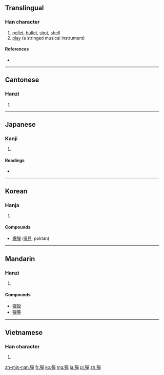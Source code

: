 {{also|弹|弾}}
==Translingual==

===Han character===
{{Han char|rn=57|rad=弓|as=12|sn=15|four=1625<sub>6</sub>|canj=弓口口十 (NRRJ)}}

# [[pellet]], [[bullet]], [[shot]], [[shell]]
# [[play]] (a stringed musical instrument)<!--needs to be checked-->

====References====
* {{Han ref|kx=0360.450|dkj=09865|dj=0678.330|hdz=21002.080|uh=5F48|ud=24392|bh=BC75|bd=48245}}

----

==Cantonese==

===Hanzi===
{{yue-hanzi|jyut=|y=daan6, taan4|sim=弹}}

# {{defn|lang=yue|sort=弓12}}

----

==Japanese==

===Kanji===
{{ja-kanji|grade=|rs=弓12}}

# {{defn|lang=ja|sort=弓12}}

====Readings====
* {{ja-readings|on=[[だん]] (dan)|kun=[[たま]] (tama), [[はずむ]] (hazumu), [[ひく]] (hiku)}}

----

==Korean==

===Hanja===
{{ko-hanja|hangeul=탄|eumhun=|rv=tan|mr=t'an|y=than}}

# {{defn|lang=ko|sort=弓12}}

====Compounds====
* [[爆彈]] ([[폭탄]], poktan)

----

==Mandarin==

===Hanzi===
{{cmn-hanzi|sim=弹|pin=[[dàn]] ([[dan4]]), [[tán]] ([[tan2]])|wg=tan<sup>4</sup>, tan<sup>2</sup>}}

# {{defn|lang=cmn|sort=弓12}}

====Compounds====
* [[彈殼]]
* [[彈藥]]

----

==Vietnamese==

===Han character===
{{vi-hantu|[[đạn]], [[đàn]], [[đằn]], [[đan]], [[đận]], [[rờn]]|rs=弓12}}

# {{defn|lang=vi|sort=弓12}}

[[zh-min-nan:彈]]
[[fr:彈]]
[[ko:彈]]
[[mg:彈]]
[[ja:彈]]
[[pl:彈]]
[[zh:彈]]